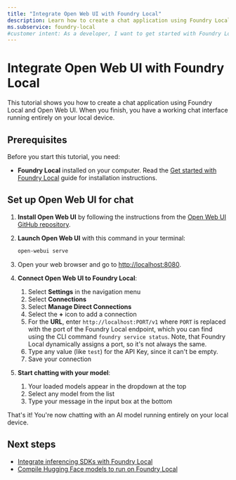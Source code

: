 ```yaml
---
title: "Integrate Open Web UI with Foundry Local"
description: Learn how to create a chat application using Foundry Local and Open Web UI
ms.subservice: foundry-local
#customer intent: As a developer, I want to get started with Foundry Local so that I can run AI models locally.
---
```


# Integrate Open Web UI with Foundry Local


<FoundryLocalPreview />

This tutorial shows you how to create a chat application using Foundry Local and Open Web UI. When you finish, you have a working chat interface running entirely on your local device.

## Prerequisites

Before you start this tutorial, you need:

- **Foundry Local** installed on your computer. Read the [Get started with Foundry Local](../get-started) guide for installation instructions.

## Set up Open Web UI for chat

1. **Install Open Web UI** by following the instructions from the [Open Web UI GitHub repository](https://github.com/open-webui/open-webui).

2. **Launch Open Web UI** with this command in your terminal:

   ```bash
   open-webui serve
   ```

3. Open your web browser and go to [http://localhost:8080](http://localhost:8080).

4. **Connect Open Web UI to Foundry Local**:

   1. Select **Settings** in the navigation menu
   2. Select **Connections**
   3. Select **Manage Direct Connections**
   4. Select the **+** icon to add a connection
   5. For the **URL**, enter `http://localhost:PORT/v1` where `PORT` is replaced with the port of the Foundry Local endpoint, which you can find using the CLI command `foundry service status`. Note, that Foundry Local dynamically assigns a port, so it's not always the same.
   6. Type any value (like `test`) for the API Key, since it can't be empty.
   7. Save your connection

5. **Start chatting with your model**:
   1. Your loaded models appear in the dropdown at the top
   2. Select any model from the list
   3. Type your message in the input box at the bottom

That's it! You're now chatting with an AI model running entirely on your local device.

## Next steps

- [Integrate inferencing SDKs with Foundry Local](how-to-integrate-with-inference-sdks)
- [Compile Hugging Face models to run on Foundry Local](../how-to/how-to-compile-hugging-face-models)
